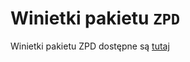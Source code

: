 <!--
%\VignetteEngine{knitr::knitr}
%\VignetteIndexEntry{Winietki online}
\usepackage[utf8]{inputenc}
-->

# Winietki pakietu `ZPD`

Winietki pakietu ZPD dostępne są [tutaj](https://github.com/zozlak/ZPD/wiki)
